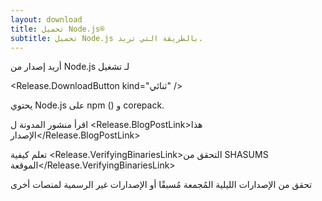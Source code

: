 ```yaml
---
layout: download
title: تحميل Node.js®️
subtitle: تحميل Node.js بالطريقة التي تريد.
---
```


<section>
  أريد إصدار <Release.VersionDropdown /> من Node.js لـ <Release.OperatingSystemDropdown /> تشغيل <Release.BitnessDropdown />

  <Release.DownloadButton kind="ثنائي" />
</section>

<section>
  يحتوي Node.js على <LinkWithArrow href="https://npmjs.com">npm</LinkWithArrow> (<Release.NpmVersion />) و corepack.

  اقرأ منشور المدونة ل <Release.BlogPostLink>هذا الإصدار</Release.BlogPostLink>

  تعلم كيفية <Release.VerifyingBinariesLink>التحقق من SHASUMS الموقعة</Release.VerifyingBinariesLink>

  تحقق من <LinkWithArrow href="https://nodejs.org/download/nightly/">الإصدارات الليلية</LinkWithArrow> المُجمعة مُسبقًا أو <LinkWithArrow href="https://unofficial-builds.nodejs.org/download/">الإصدارات غير الرسمية</LinkWithArrow> لمنصات أخرى
</section>
